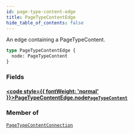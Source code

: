 ```yaml
---
id: page-type-content-edge
title: PageTypeContentEdge
hide_table_of_contents: false
---
```








An edge containing a PageTypeContent.

```graphql
type PageTypeContentEdge {
  node: PageTypeContent
}
```


### Fields

#### [<code style={{ fontWeight: 'normal' }}>PageTypeContentEdge.<b>node</b></code>](#)<Bullet />[`PageTypeContent`](/demand/api/graphql-admin/reference/objects/page-type-content) <Badge class="secondary" text="object"/>
> 
> 



### Member of

[`PageTypeContentConnection`](/demand/api/graphql-admin/reference/objects/page-type-content-connection)  <Badge class="secondary" text="object"/>



